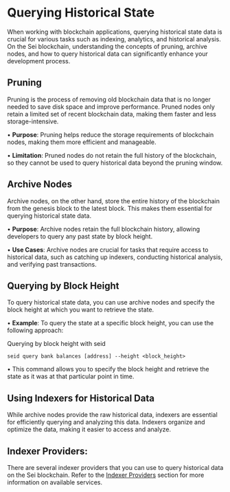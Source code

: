 # Querying Historical State

When working with blockchain applications, querying historical state data is crucial for various tasks such as indexing, analytics, and historical analysis. On the Sei blockchain, understanding the concepts of pruning, archive nodes, and how to query historical data can significantly enhance your development process.

## **Pruning**

Pruning is the process of removing old blockchain data that is no longer needed to save disk space and improve performance. Pruned nodes only retain a limited set of recent blockchain data, making them faster and less storage-intensive.

•	**Purpose**: Pruning helps reduce the storage requirements of blockchain nodes, making them more efficient and manageable.

•	**Limitation**: Pruned nodes do not retain the full history of the blockchain, so they cannot be used to query historical data beyond the pruning window.

## **Archive Nodes**

Archive nodes, on the other hand, store the entire history of the blockchain from the genesis block to the latest block. This makes them essential for querying historical state data.

•	**Purpose**: Archive nodes retain the full blockchain history, allowing developers to query any past state by block height.

•	**Use Cases**: Archive nodes are crucial for tasks that require access to historical data, such as catching up indexers, conducting historical analysis, and verifying past transactions.

## **Querying by Block Height**

To query historical state data, you can use archive nodes and specify the block height at which you want to retrieve the state.

•	**Example**: To query the state at a specific block height, you can use the following approach:

Querying by block height with seid

`seid query bank balances [address] --height <block_height>`

•	This command allows you to specify the block height and retrieve the state as it was at that particular point in time.

## **Using Indexers for Historical Data**

While archive nodes provide the raw historical data, indexers are essential for efficiently querying and analyzing this data. Indexers organize and optimize the data, making it easier to access and analyze.

## **Indexer Providers**:

There are several indexer providers that you can use to query historical data on the Sei blockchain. Refer to the [Indexer Providers](https://www.notion.so/Advanced-concepts-cfcc51a81ede49d186bb9aa36fc73d83?pvs=21) section for more information on available services.
